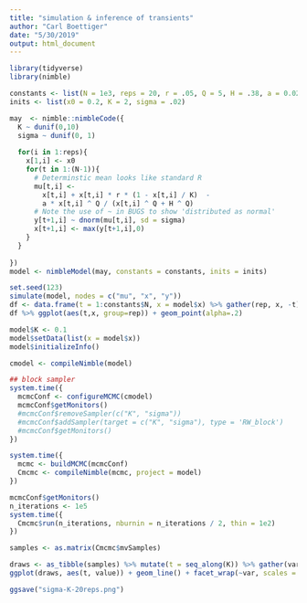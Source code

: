 ```yaml
---
title: "simulation & inference of transients"
author: "Carl Boettiger"
date: "5/30/2019"
output: html_document
---
```

  
```r
library(tidyverse)
library(nimble)
```
  
```r
constants <- list(N = 1e3, reps = 20, r = .05, Q = 5, H = .38, a = 0.023)
inits <- list(x0 = 0.2, K = 2, sigma = .02)
```

```r
may  <- nimble::nimbleCode({
  K ~ dunif(0,10)
  sigma ~ dunif(0, 1)
  
  for(i in 1:reps){
    x[1,i] <- x0
    for(t in 1:(N-1)){
      # Determinstic mean looks like standard R
      mu[t,i] <- 
        x[t,i] + x[t,i] * r * (1 - x[t,i] / K)  - 
        a * x[t,i] ^ Q / (x[t,i] ^ Q + H ^ Q)
      # Note the use of ~ in BUGS to show 'distributed as normal' 
      y[t+1,i] ~ dnorm(mu[t,i], sd = sigma)
      x[t+1,i] <- max(y[t+1,i],0)
    }
  }
  
})
model <- nimbleModel(may, constants = constants, inits = inits)
```




```r
set.seed(123)
simulate(model, nodes = c("mu", "x", "y"))
df <- data.frame(t = 1:constants$N, x = model$x) %>% gather(rep, x, -t)
df %>% ggplot(aes(t,x, group=rep)) + geom_point(alpha=.2)
```



```r
model$K <- 0.1
model$setData(list(x = model$x))
model$initializeInfo()
```



```r
cmodel <- compileNimble(model)
```


```r
## block sampler
system.time({
  mcmcConf <- configureMCMC(cmodel)
  mcmcConf$getMonitors()
  #mcmcConf$removeSampler(c("K", "sigma"))
  #mcmcConf$addSampler(target = c("K", "sigma"), type = 'RW_block')
  #mcmcConf$getMonitors()
})

```

```r
system.time({
  mcmc <- buildMCMC(mcmcConf)
  Cmcmc <- compileNimble(mcmc, project = model)
})
```

```r
mcmcConf$getMonitors()
n_iterations <- 1e5
system.time({
  Cmcmc$run(n_iterations, nburnin = n_iterations / 2, thin = 1e2)
})
```


```r
samples <- as.matrix(Cmcmc$mvSamples)

draws <- as_tibble(samples) %>% mutate(t = seq_along(K)) %>% gather(var,value, -t)
ggplot(draws, aes(t, value)) + geom_line() + facet_wrap(~var, scales = "free")

ggsave("sigma-K-20reps.png")
```



